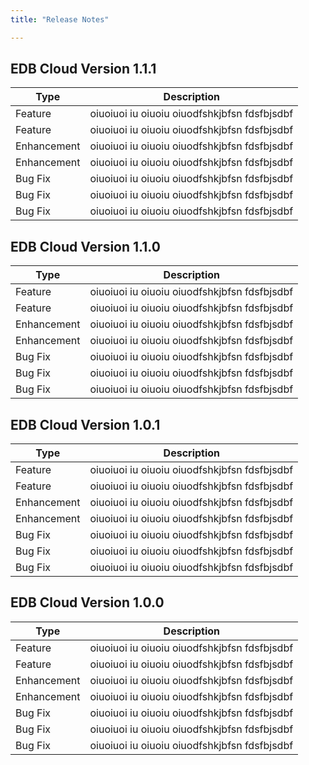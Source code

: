 ```yaml
---
title: "Release Notes"

---
```


## EDB Cloud Version 1.1.1

| Type | Description |
| ---- |------------ |
| Feature | oiuoiuoi iu oiuoiu oiuodfshkjbfsn fdsfbjsdbf |
| Feature | oiuoiuoi iu oiuoiu oiuodfshkjbfsn fdsfbjsdbf |
| Enhancement | oiuoiuoi iu oiuoiu oiuodfshkjbfsn fdsfbjsdbf |
| Enhancement | oiuoiuoi iu oiuoiu oiuodfshkjbfsn fdsfbjsdbf |
| Bug Fix | oiuoiuoi iu oiuoiu oiuodfshkjbfsn fdsfbjsdbf|
| Bug Fix | oiuoiuoi iu oiuoiu oiuodfshkjbfsn fdsfbjsdbf| 
| Bug Fix | oiuoiuoi iu oiuoiu oiuodfshkjbfsn fdsfbjsdbf|

## EDB Cloud Version 1.1.0

| Type | Description |
| ---- |------------ |
| Feature | oiuoiuoi iu oiuoiu oiuodfshkjbfsn fdsfbjsdbf |
| Feature | oiuoiuoi iu oiuoiu oiuodfshkjbfsn fdsfbjsdbf |
| Enhancement | oiuoiuoi iu oiuoiu oiuodfshkjbfsn fdsfbjsdbf |
| Enhancement | oiuoiuoi iu oiuoiu oiuodfshkjbfsn fdsfbjsdbf |
| Bug Fix | oiuoiuoi iu oiuoiu oiuodfshkjbfsn fdsfbjsdbf|
| Bug Fix | oiuoiuoi iu oiuoiu oiuodfshkjbfsn fdsfbjsdbf| 
| Bug Fix | oiuoiuoi iu oiuoiu oiuodfshkjbfsn fdsfbjsdbf|

## EDB Cloud Version 1.0.1

| Type | Description |
| ---- |------------ |
| Feature | oiuoiuoi iu oiuoiu oiuodfshkjbfsn fdsfbjsdbf |
| Feature | oiuoiuoi iu oiuoiu oiuodfshkjbfsn fdsfbjsdbf |
| Enhancement | oiuoiuoi iu oiuoiu oiuodfshkjbfsn fdsfbjsdbf |
| Enhancement | oiuoiuoi iu oiuoiu oiuodfshkjbfsn fdsfbjsdbf |
| Bug Fix | oiuoiuoi iu oiuoiu oiuodfshkjbfsn fdsfbjsdbf|
| Bug Fix | oiuoiuoi iu oiuoiu oiuodfshkjbfsn fdsfbjsdbf| 
| Bug Fix | oiuoiuoi iu oiuoiu oiuodfshkjbfsn fdsfbjsdbf|

## EDB Cloud Version 1.0.0

| Type | Description |
| ---- |------------ |
| Feature | oiuoiuoi iu oiuoiu oiuodfshkjbfsn fdsfbjsdbf |
| Feature | oiuoiuoi iu oiuoiu oiuodfshkjbfsn fdsfbjsdbf |
| Enhancement | oiuoiuoi iu oiuoiu oiuodfshkjbfsn fdsfbjsdbf |
| Enhancement | oiuoiuoi iu oiuoiu oiuodfshkjbfsn fdsfbjsdbf |
| Bug Fix | oiuoiuoi iu oiuoiu oiuodfshkjbfsn fdsfbjsdbf|
| Bug Fix | oiuoiuoi iu oiuoiu oiuodfshkjbfsn fdsfbjsdbf| 
| Bug Fix | oiuoiuoi iu oiuoiu oiuodfshkjbfsn fdsfbjsdbf|
